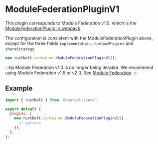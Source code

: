 
# ModuleFederationPluginV1

This plugin corresponds to Module Federation v1.0, which is the [ModuleFederationPlugin in webpack](https://webpack.js.org/plugins/module-federation-plugin/).

The configuration is consistent with the ModuleFederationPlugin above, except for the three fields `implementation`, `runtimePlugins` and `shareStrategy`.

```js
new rustbolt.container.ModuleFederationPluginV1();
```

:::tip
Module Federation v1.0 is no longer being iterated. We recommend using Module Federation v1.5 or v2.0. See [Module Federation](/guide/features/module-federation).
:::

## Example

```js title="rustbolt.config.mjs"
import { rustbolt } from '@rustbolt/core';

export default {
  plugins: [
    new rustbolt.container.ModuleFederationPluginV1({
      // options
    }),
  ],
};
```
